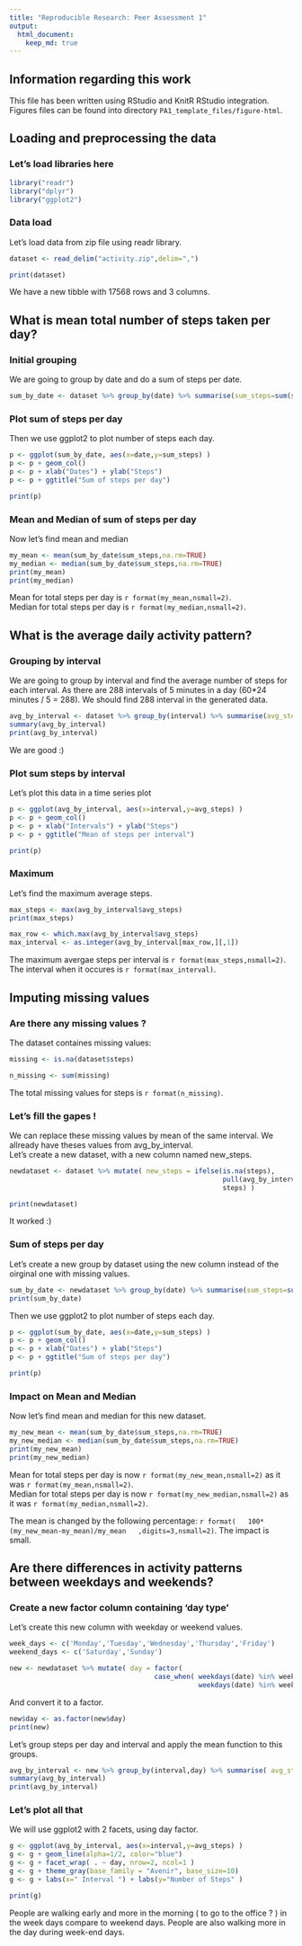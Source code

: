 ```yaml
---
title: "Reproducible Research: Peer Assessment 1"
output: 
  html_document:
    keep_md: true
---
```


## Information regarding this work

This file has been written using RStudio and KnitR RStudio integration.  
Figures files can be found into directory <code>PA1_template_files/figure-html</code>.


## Loading and preprocessing the data
### Let's load libraries here

```r
library("readr")
library("dplyr")
library("ggplot2")

```

### Data load

Let's load data from zip file using readr library.
```r
dataset <- read_delim("activity.zip",delim=",")

print(dataset)
```
We have a new tibble with 17568 rows and 3 columns.


## What is mean total number of steps taken per day?

### Initial grouping
We are going to group by date and do a sum of steps per date.

```r

sum_by_date <- dataset %>% group_by(date) %>% summarise(sum_steps=sum(steps, na.rm=TRUE))

```

### Plot sum of steps per day
Then we use ggplot2 to plot number of steps each day.
```r

p <- ggplot(sum_by_date, aes(x=date,y=sum_steps) ) 
p <- p + geom_col()
p <- p + xlab("Dates") + ylab("Steps") 
p <- p + ggtitle("Sum of steps per day") 

print(p)
```

### Mean and Median of sum of steps per day
Now let's find mean and median
```r
my_mean <- mean(sum_by_date$sum_steps,na.rm=TRUE)
my_median <- median(sum_by_date$sum_steps,na.rm=TRUE)
print(my_mean)
print(my_median)

```

Mean for total steps per day is `r format(my_mean,nsmall=2)`.  
Median for total steps per day is `r format(my_median,nsmall=2)`.  



## What is the average daily activity pattern?

### Grouping by interval
We are going to group by interval and find the average number of steps for each interval.
As there are 288 intervals of 5 minutes in a day (60*24 minutes / 5 = 288).
We should find 288 interval in the generated data.

```r

avg_by_interval <- dataset %>% group_by(interval) %>% summarise(avg_steps=mean(steps, na.rm=TRUE))
summary(avg_by_interval)
print(avg_by_interval)

```

We are good :)

### Plot sum steps by interval
Let's plot this data in a time series plot

```r

p <- ggplot(avg_by_interval, aes(x=interval,y=avg_steps) ) 
p <- p + geom_col()
p <- p + xlab("Intervals") + ylab("Steps") 
p <- p + ggtitle("Mean of steps per interval") 

print(p)

```


### Maximum
Let's find the maximum average steps.

```r

max_steps <- max(avg_by_interval$avg_steps)
print(max_steps)

max_row <- which.max(avg_by_interval$avg_steps)
max_interval <- as.integer(avg_by_interval[max_row,][,1])


```

The maximum avergae steps per interval is  `r format(max_steps,nsmall=2)`.  
The interval when it occures is `r format(max_interval)`. 


## Imputing missing values

### Are there any missing values ? 
The dataset containes missing values:  

```r
missing <- is.na(dataset$steps)

n_missing <- sum(missing)

```

The total missing values for steps is `r format(n_missing)`.

### Let's fill the gapes !

We can replace these missing values by mean of the same interval. We allready have theses values from avg_by_interval.   
Let's create a new dataset, with a new column named new_steps.  

```r

newdataset <- dataset %>% mutate( new_steps = ifelse(is.na(steps),
                                                     pull(avg_by_interval[interval,2]),
                                                     steps) )

print(newdataset)

```
It worked :)

### Sum of steps per day 

Let's create a new group by dataset using the new column instead of the oirginal one with missing values.
```r

sum_by_date <- newdataset %>% group_by(date) %>% summarise(sum_steps=sum(new_steps, na.rm=TRUE))
print(sum_by_date)

```


Then we use ggplot2 to plot number of steps each day.
```r

p <- ggplot(sum_by_date, aes(x=date,y=sum_steps) ) 
p <- p + geom_col()
p <- p + xlab("Dates") + ylab("Steps") 
p <- p + ggtitle("Sum of steps per day") 

print(p)
```


### Impact on Mean and Median 
Now let's find mean and median for this new dataset.
```r
my_new_mean <- mean(sum_by_date$sum_steps,na.rm=TRUE)
my_new_median <- median(sum_by_date$sum_steps,na.rm=TRUE)
print(my_new_mean)
print(my_new_median)

```

Mean for total steps per day is now `r format(my_new_mean,nsmall=2)` as it was `r format(my_mean,nsmall=2)`.  
Median for total steps per day is now `r format(my_new_median,nsmall=2)` as it was `r format(my_median,nsmall=2)`.  


The mean is changed by the following percentage: `r format(   100*(my_new_mean-my_mean)/my_mean   ,digits=3,nsmall=2)`.
The impact is small.










## Are there differences in activity patterns between weekdays and weekends?

### Create a new factor column containing 'day type'
Let's create this new column with weekday or weekend values.

```r
week_days <- c('Monday','Tuesday','Wednesday','Thursday','Friday')
weekend_days <- c('Saturday','Sunday')

new <- newdataset %>% mutate( day = factor( 
                                    case_when( weekdays(date) %in% week_days ~ "Weekday",  
                                               weekdays(date) %in% weekend_days ~ "Weekend") ) ) 

```

And convert it to a factor.

```r
new$day <- as.factor(new$day)
print(new)

```

Let's group steps per day and interval and apply the mean function to this groups.

```r
avg_by_interval <- new %>% group_by(interval,day) %>% summarise( avg_steps = mean( new_steps, na.rm=TRUE ) )
summary(avg_by_interval)
print(avg_by_interval)

```


### Let's plot all that

We will use ggplot2 with 2 facets, using day factor.

```r
g <- ggplot(avg_by_interval, aes(x=interval,y=avg_steps) ) 
g <- g + geom_line(alpha=1/2, color="blue") 
g <- g + facet_wrap( . ~ day, nrow=2, ncol=1 ) 
g <- g + theme_gray(base_family = "Avenir", base_size=10)
g <- g + labs(x=" Interval ") + labs(y="Number of Steps" ) 

print(g)
```


People are walking early and more in the morning ( to go to the office ? ) in the week days compare to weekend days.  People are also walking more in the day during week-end days.